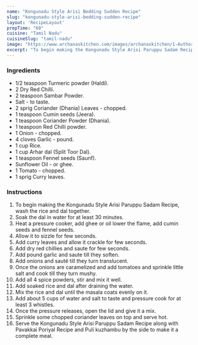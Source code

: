 ---
name: "Kongunadu Style Arisi Bedding Sudden Recipe"
slug: "kongunadu-style-arisi-bedding-sudden-recipe"
layout: 'RecipeLayout'
prepTime: "60"
cuisine: "Tamil Nadu"
cuisineSlug: "tamil-nadu"
image: "https://www.archanaskitchen.com/images/archanaskitchen/1-Author/sibyl-archanskitchen.com/Kongunadu_Style_Arisi_Paruppu_Sadam_Recipe.jpg"
excerpt: "To begin making the Kongunadu Style Arisi Paruppu Sadam Recipe, wash the rice and dal together"
---

### Ingredients

- 1/2 teaspoon Turmeric powder (Haldi).
- 2 Dry Red Chilli.
- 2 teaspoon Sambar Powder.
- Salt - to taste.
- 2 sprig Coriander (Dhania) Leaves - chopped.
- 1 teaspoon Cumin seeds (Jeera).
- 1 teaspoon Coriander Powder (Dhania).
- 1 teaspoon Red Chilli powder.
- 1 Onion - chopped.
- 4 cloves Garlic - pound.
- 1 cup Rice.
- 1 cup Arhar dal (Split Toor Dal).
- 1 teaspoon Fennel seeds (Saunf).
- Sunflower Oil - or ghee.
- 1 Tomato - chopped.
- 1 sprig Curry leaves.

### Instructions

1. To begin making the Kongunadu Style Arisi Paruppu Sadam Recipe, wash the rice and dal together.
1. Soak the dal in water for at least 30 minutes.
1. Heat a pressure cooker, add ghee or oil lower the flame, add cumin seeds and fennel seeds.
1. Allow it to sizzle for few seconds.
1. Add curry leaves and allow it crackle for few seconds.
1. Add dry red chillies and saute for few seconds.
1. Add pound garlic and saute till they soften.
1. Add onions and sauté till they turn translucent.
1. Once the onions are caramelized and add tomatoes and sprinkle little salt and cook till they turn mushy.
1. Add all 4 spice powders, stir and mix it well.
1. Add soaked rice and dal after draining the water.
1. Mix the rice and dal until the masala coats evenly on it.
1. Add about 5 cups of water and salt to taste and pressure cook for at least 3 whistles.
1. Once the pressure releases, open the lid and give it a mix.
1. Sprinkle some chopped coriander leaves on top and serve hot.
1. Serve the Kongunadu Style Arisi Paruppu Sadam Recipe along with Pavakkai Poriyal Recipe and Puli kuzhambu by the side to make it a complete meal.

